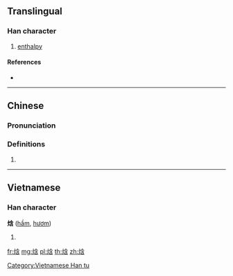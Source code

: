 {{character info/new}}
==Translingual==

===Han character===
{{Han char|rn=86|rad=火|as=07|sn=11|four=98862|canj=FOIR,XFOIR}}

# [[enthalpy]]

====References====
* {{Han ref|kx=0673.111|hdz=32205.070|uh=7113|ud=28947|bh=D655|bd=54869}}

----

==Chinese==
{{zh-forms}}

===Pronunciation===
{{zh-pron
|m=hán
|c=ham4
|cat=
}}

===Definitions===
{{zh-hanzi}}

# {{rfdef|zh}}

----

==Vietnamese==

===Han character===
'''焓''' ([[hầm]], [[hươm]])

# {{defn|lang=vi}}

[[Category:Vietnamese Han tu]]

[[fr:焓]]
[[mg:焓]]
[[pl:焓]]
[[th:焓]]
[[zh:焓]]
